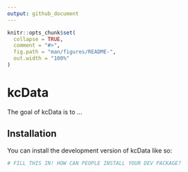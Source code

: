 ```yaml
---
output: github_document
---
```


<!-- README.md is generated from README.Rmd. Please edit that file -->

```r
knitr::opts_chunk$set(
  collapse = TRUE,
  comment = "#>",
  fig.path = "man/figures/README-",
  out.width = "100%"
)
```

# kcData

<!-- badges: start -->
<!-- badges: end -->

The goal of kcData is to ...

## Installation

You can install the development version of kcData like so:

``` r
# FILL THIS IN! HOW CAN PEOPLE INSTALL YOUR DEV PACKAGE?
```
